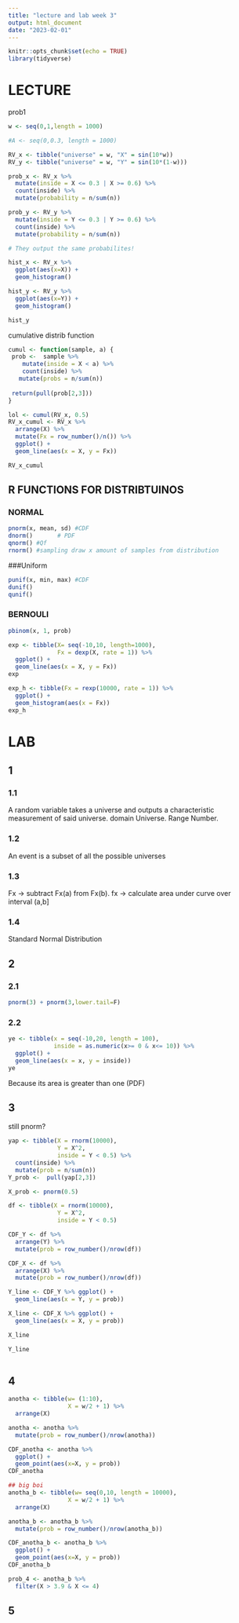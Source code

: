 ```yaml
---
title: "lecture and lab week 3"
output: html_document
date: "2023-02-01"
---
```


```r
knitr::opts_chunk$set(echo = TRUE)
library(tidyverse)
```

# LECTURE

prob1

```r
w <- seq(0,1,length = 1000)

#A <- seq(0,0.3, length = 1000)

RV_x <- tibble("universe" = w, "X" = sin(10*w))
RV_y <- tibble("universe" = w, "Y" = sin(10*(1-w)))

prob_x <- RV_x %>% 
  mutate(inside = X <= 0.3 | X >= 0.6) %>% 
  count(inside) %>% 
  mutate(probability = n/sum(n))

prob_y <- RV_y %>% 
  mutate(inside = Y <= 0.3 | Y >= 0.6) %>% 
  count(inside) %>% 
  mutate(probability = n/sum(n))

# They output the same probabilites!

hist_x <- RV_x %>% 
  ggplot(aes(x=X)) +
  geom_histogram()

hist_y <- RV_y %>% 
  ggplot(aes(x=Y)) +
  geom_histogram()

hist_y

```

cumulative distrib function

```r
cumul <- function(sample, a) {
 prob <-  sample %>% 
    mutate(inside = X < a) %>% 
    count(inside) %>% 
   mutate(probs = n/sum(n))
 
 return(pull(prob[2,3]))
}

lol <- cumul(RV_x, 0.5)
RV_x_cumul <- RV_x %>% 
  arrange(X) %>% 
  mutate(Fx = row_number()/n()) %>% 
  ggplot() +
  geom_line(aes(x = X, y = Fx))

RV_x_cumul


```

## R FUNCTIONS FOR DISTRIBTUINOS

### NORMAL

```r
pnorm(x, mean, sd) #CDF
dnorm()       # PDF
qnorm() #Qf
rnorm() #sampling draw x amount of samples from distribution
```

###Uniform

```r
punif(x, min, max) #CDF
dunif()
qunif()
```

### BERNOULI

```r
pbinom(x, 1, prob)
```

```r
exp <- tibble(X= seq(-10,10, length=1000),
              Fx = dexp(X, rate = 1)) %>% 
  ggplot() +
  geom_line(aes(x = X, y = Fx))
exp

exp_h <- tibble(Fx = rexp(10000, rate = 1)) %>% 
  ggplot() +
  geom_histogram(aes(x = Fx))
exp_h
```
# LAB

## 1

### 1.1

A random variable takes a universe and outputs a characteristic measurement of said universe. domain Universe. Range Number.

### 1.2

An event is a subset of all the possible universes

### 1.3

Fx -> subtract Fx(a) from Fx(b). 
fx -> calculate area under curve over interval (a,b]

### 1.4

Standard Normal Distribution


## 2

### 2.1

```r
pnorm(3) + pnorm(3,lower.tail=F)
```

### 2.2
```r
ye <- tibble(x = seq(-10,20, length = 100),
             inside = as.numeric(x>= 0 & x<= 10)) %>% 
  ggplot() +
  geom_line(aes(x = x, y = inside))
ye

```
Because its area is greater than one (PDF)

## 3
still pnorm?
```r
yap <- tibble(X = rnorm(10000),
              Y = X^2,
              inside = Y < 0.5) %>% 
  count(inside) %>% 
  mutate(prob = n/sum(n)) 
Y_prob <-  pull(yap[2,3])

X_prob <- pnorm(0.5)

df <- tibble(X = rnorm(10000),
              Y = X^2,
              inside = Y < 0.5)

CDF_Y <- df %>% 
  arrange(Y) %>% 
  mutate(prob = row_number()/nrow(df))

CDF_X <- df %>% 
  arrange(X) %>% 
  mutate(prob = row_number()/nrow(df))

Y_line <- CDF_Y %>% ggplot() +
  geom_line(aes(x = Y, y = prob))

X_line <- CDF_X %>% ggplot() +
  geom_line(aes(x = X, y = prob))

X_line

Y_line
  
```
## 4

```r
anotha <- tibble(w= (1:10),
                 X = w/2 + 1) %>% 
  arrange(X) 

anotha <- anotha %>%
  mutate(prob = row_number()/nrow(anotha))

CDF_anotha <- anotha %>% 
  ggplot() +
  geom_point(aes(x=X, y = prob))
CDF_anotha

## big boi
anotha_b <- tibble(w= seq(0,10, length = 10000),
                 X = w/2 + 1) %>% 
  arrange(X) 

anotha_b <- anotha_b %>%
  mutate(prob = row_number()/nrow(anotha_b))

CDF_anotha_b <- anotha_b %>% 
  ggplot() +
  geom_point(aes(x=X, y = prob))
CDF_anotha_b

prob_4 <- anotha_b %>% 
  filter(X > 3.9 & X <= 4)
```
## 5
```r

```

